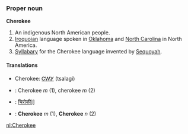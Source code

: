 ===Proper noun===
'''Cherokee'''

# An indigenous North American people.
# [[Iroquoian]] language spoken in [[Oklahoma]] and [[North Carolina]] in North America.
# [[Syllabary]] for the Cherokee language invented by [[Sequoyah]].

====Translations====
*Cherokee: [[ᏣᎳᎩ]] (tsalagi)
*{{fr}}: Cherokee ''m'' (1), cherokee ''m'' (2)
*{{hi}}: [[ चिरोकी]]]]
*{{nl}}: '''Cherokee''' ''m'' (1), '''Cherokee''' ''n'' (2)

[[nl:Cherokee]]
